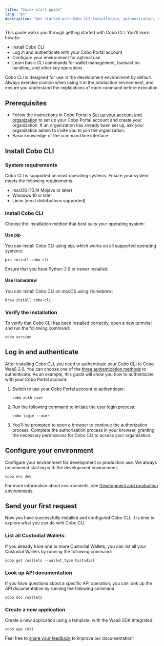 ```yaml
---
title: "Quick start guide"
lang: "en"
description: "Get started with Cobo CLI installation, authentication, configuration, and basic commands."
---
```


This guide walks you through getting started with Cobo CLI. You'll learn how to:

- Install Cobo CLI
- Log in and authenticate with your Cobo Portal account 
- Configure your environment for optimal use
- Learn basic CLI commands for wallet management, transaction handling, and other key operations

<Note>
Cobo CLI is designed for use in the development environment by default. Always exercise caution when using it in the production environment, and ensure you understand the implications of each command before execution.
</Note>


## Prerequisites

- Follow the instructions in Cobo Portal's [Set up your account and organization](https://manuals.cobo.com/en/portal/quick-start-guide) to set up your Cobo Portal account and create your organization. If an organization has already been set up, ask your organization admin to invite you to join the organization.
- Basic knowledge of the command line interface


## Install Cobo CLI

### System requirements

Cobo CLI is supported on most operating systems. Ensure your system meets the following requirements:

- macOS (10.14 Mojave or later)
- Windows 10 or later
- Linux (most distributions supported)

### Install Cobo CLI
Choose the installation method that best suits your operating system:


#### Use pip
You can install Cobo CLI using pip, which works on all supported operating systems:


```shell
pip install cobo-cli
```
Ensure that you have Python 3.9 or newer installed.

#### Use Homebrew

You can install Cobo CLI on macOS using Homebrew:

```shell
brew install cobo-cli
```


### Verify the installation

To verify that Cobo CLI has been installed correctly, open a new terminal and run the following command:

```shell
cobo version
```

## Log in and authenticate

After installing Cobo CLI, you need to authenticate your Cobo CLI to Cobo WaaS 2.0. You can choose one of the [three authentication methods](/v2/developer-tools/cobo-cli/login-and-authentication) to authenticate. As an example, this guide will show you how to authenticate with your Cobo Portal account:

1. Switch to use your Cobo Portal account to authenticate:

    ```
    cobo auth user
    ```
2. Run the following command to initiate the user login process:

    ```
    cobo login --user
    ```
3. You'll be prompted to open a browser to continue the authorization process. Complete the authorization process in your browser, granting the necessary permissions for Cobo CLI to access your organization. 


## Configure your environment
Configure your environment for development or production use. We always recommend starting with the development environment:

```
cobo env dev
```


For more information about environments, see [Development and production environments](/v2/guides/overview/environments).

## Send your first request

Now you have successfully installed and configured Cobo CLI. It is time to explore what you can do with Cobo CLI.

### List all Custodial Wallets:

If you already have one or more Custodial Wallets, you can list all your Custodial Wallets by running the following command:

```shell
cobo get /wallets --wallet_type Custodial 
```

### Look up API documentation

If you have questions about a specific API operation, you can look up the API documentation by running the following command:

```shell
cobo doc /wallets
```
### Create a new application

Create a new application using a template, with the WaaS SDK integrated:

```shell
cobo app init
```
<Tip>Feel free to [share your feedback](https://forms.zohopublic.com/cobo/form/DocumentFeedbackForm/formperma/QvLOhxJv1_JMsJ-1dleZ8Itb_7rzN-LtgvsDdxosoVI) to improve our documentation!</Tip>